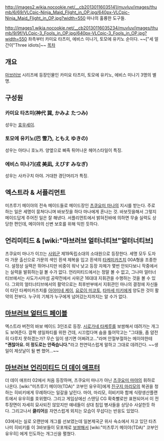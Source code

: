 http://images2.wikia.nocookie.net/__cb20130116035141/muvluv/images/thumb/6/69/VLCpic-Ninja_Maid_Flight_in_OP.jpg/640px-VLCpic-Ninja_Maid_Flight_in_OP.jpg?width=550
마나의 훌륭한 도구들.

http://images1.wikia.nocookie.net/__cb20130116035234/muvluv/images/thumb/9/9f/VLCpic-3_Fools_in_OP.jpg/640px-VLCpic-3_Fools_in_OP.jpg?width=550
좌측부터 카미요 타츠미, 에비스 미나기, 토모에 유키노 순이다.
~~["세 얼간이"Three idiots]~~
[[목차]]

== 개요 ==
[[마브러브]] 시리즈에 등장인물인 카미요 타츠미, 토모에 유키노, 에비스 미나기 3명의 별명.

== 구성원 ==
=== 카미요 타츠미(神代 巽, かみよ たつみ) ===
성우는 [[효우세이]]. 

=== 토모에 유키노(巴 雪乃, ともえ ゆきの) ===
성우는 아타니 호노카. 양옆으로 삐죽 튀어나온 헤어스타일이 특징.

=== 에비스 미나기(戎 美凪, えびす みなぎ) ===
성우는 사카구치 아야. 거대한 경단머리가 특징.

== 엑스트라 & 서플리먼트 ==
미츠루기 메이야의 전속 메이드들로 메이드장인 [[츠쿠요미 마나]]의 지시를 받는다. 주로 하는 일은 세명이 뭉쳐다니며 바보짓을 하다 마나에게 혼나는 것. 바보짓을해서 그렇지 메이드답게 주어진 일은 잘 해낸다. 서플리먼트에서 밝혀진바에 의하면 무술 실력도 상당한 편인데, 메이야의 신변 보호를 위해 익힌 듯하다.

== 언리미티드 & [wiki:"마브러브 얼터너티브"얼터너티브] ==
츠쿠요미 마나가 이끄는 [[사위군]] 제19독립소대의 소대원으로 등장한다. 세명 모두 도자마 가문 출신으로 가문의 색인 흰색 제복을 입고 흰색의 [[타케미카즈치]] 00A형을 조종한다. 설정상 실력은 뛰어나지만 비중이 워낙 낮고 등장 자체가 몇번 안되다보니 작중에서는 실력을 발휘하는걸 볼 수가 없다. 언리미티드에서는 정말 볼 수 없고, 그나마 얼터너티브에서는 사도가시마섬 공략전에서 사위군 16대대 지휘관을 수행하는 것을 볼 수 있다. 그외의 얼터너티브에서의 활약으로는 최후반부에서 지휘관인 마나의 결정에 자신들이 타던 타케미카즈치를 [[아야미네 케이]], [[요로이 미코토]], [[타마세 미키]]에게 양도한 것이 활약의 전부다. 누구의 기체가 누구에게 넘어갔는지까지는 알 수가 없다.

== [[마브러브 얼터드 페이블]] ==
엑스트라 버전의 바보 메이드 3인조로 등장. [[시로가네 타케루]]를 보쌈해서 데려가는 개그도 보여준다. 깜짝 생일파티를 위한 건데, 시끄럽다며 숨을 틀어막고는 "그대들, 좀 얌전히 다루지 못하겠는가? 무슨 일이 생기면 어쩌려고..."라며 안절부절하는 메이야한테 '''"괜찮아요. 이 정도로는 안죽습니다."'''라고 천연덕스럽게 말하고 그대로 데려간다. ~~생일이 제삿날이 될 뻔 했어...~~ 

== [[마브러브 언리미티드 더 데이 애프터]] ==
더 데이 애프터 02에서 처음 등장하며, 츠쿠요미 마나가 아닌 [[츠쿠요미 마야]]의 휘하로 나온다. [wiki:"미츠루기 메이야(TDA)" 코부인 유우히]에게 [[진구지 마리모]]의 복권을 청하는 히비키에게 무례하다는 일갈을 날린다. 마야, 마리모, 히비키와 함께 식량생산플랜트에서 유우히를 호위했다. 그리고 게임상에선 스탠딩 CG 확축빨로만 표현되어서 이 전투장면이 자세히 묘사되진 않았지만 얘네들이 상대 침입 병사들을 상당수 사살한듯 하다. 그리고나서 '''클리어'''를 자연스럽게 외치는 모습이 무섭다는 반응도 있었다. 

03에서는 실로 오랜만에 개그를 선보였는데 일본제국군 위사 숙소에서 자고 있던 타츠나미 히비키를 이 3바보들이 모포채로 [[보쌈]]해서 [wiki:"미츠루기 메이야(TDA)" 코부인 유우히] 에게 인도하는 개그신을 펼쳤다.
